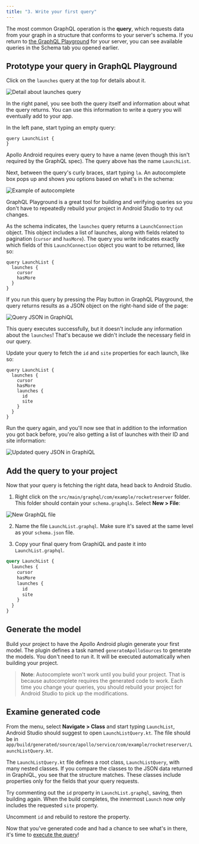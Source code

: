 ```yaml
---
title: "3. Write your first query"
---
```


The most common GraphQL operation is the **query**, which requests data from your graph in a structure that conforms to your server's schema. If you return to [the GraphQL Playground](https://apollo-fullstack-tutorial.herokuapp.com) for your server, you can see available queries in the Schema tab you opened earlier.

## Prototype your query in GraphQL Playground

Click on the `launches` query at the top for details about it.

<img src="images/launches_detail.png" class="screenshot" alt="Detail about launches query"/>

In the right panel, you see both the query itself and information about what the query returns. You can use this information to write a query you will eventually add to your app.

In the left pane, start typing an empty query:

```graphql:title=(GraphiQL)
query LaunchList {
}
```

Apollo Android requires every query to have a name (even though this isn't required by the GraphQL spec). The query above has the name `LaunchList`.

Next, between the query's curly braces, start typing `la`. An autocomplete box pops up and shows you options based on what's in the schema:

<img src="images/graphiql_autocomplete.png" class="screenshot" alt="Example of autocomplete"/>

GraphQL Playground is a great tool for building and verifying queries so you don't have to repeatedly rebuild your project in Android Studio to try out changes.

As the schema indicates, the `launches` query returns a `LaunchConnection` object. This object includes a list of launches, along with fields related to pagination (`cursor` and `hasMore`). The query you write indicates exactly which fields of this `LaunchConnection` object you want to be returned, like so:

```graphql:title=(GraphiQL)
query LaunchList {
  launches {
    cursor
    hasMore
  }
}
```

If you run this query by pressing the Play button in GraphQL Playground, the query returns results as a JSON object on the right-hand side of the page:

<img src="images/completed_basic_query.png" class="screenshot" alt="Query JSON in GraphiQL"/>

This query executes successfully, but it doesn't include any information about the `launches`! That's because we didn't include the necessary field in our query.

Update your query to fetch the `id` and `site` properties for each launch, like so:

```graphql:title=(GraphiQL)
query LaunchList {
  launches {
    cursor
    hasMore
    launches {
      id
      site
    }
  }
}
```

Run the query again, and you'll now see that in addition to the information you got back before, you're also getting a list of launches with their ID and site information:

<img src="images/completed_id_query.png" class="screenshot" alt="Updated query JSON in GraphiQL"/>

## Add the query to your project

Now that your query is fetching the right data, head back to Android Studio.

1. Right click on the `src/main/graphql/com/example/rocketreserver` folder. This folder should contain your `schema.graphqls`. Select **New > File**:

<img src="images/new_file.png" class="screenshot" alt="New GraphQL file"/>

2. Name the file `LaunchList.graphql`. Make sure it's saved at the same level as your `schema.json` file.

3. Copy your final query from GraphiQL and paste it into `LaunchList.graphql`.

```graphql:title=app/src/main/graphql/com/example/rocketreserver/LaunchList.graphql
query LaunchList {
  launches {
    cursor
    hasMore
    launches {
      id
      site
    }
  }
}
```

## Generate the model

Build your project to have the Apollo Android plugin generate your first model. The plugin defines a task named `generateApolloSources` to generate the models. You don't need to run it. It will be executed automatically when building your project.

> **Note**: Autocomplete won't work until you build your project. That is because autocomplete requires the generated code to work. Each time you change your queries, you should rebuild your project for Android Studio to pick up the modifications.

## Examine generated code

From the menu, select **Navigate > Class** and start typing `LaunchList`, Android Studio should suggest to open `LaunchListQuery.kt`. The file should be in `app/build/generated/source/apollo/service/com/example/rocketreserver/LaunchListQuery.kt`.

The `LaunchListQuery.kt` file defines a root class, `LaunchListQuery`, with many nested classes. If you compare the classes to the JSON data returned in GraphiQL, you see that the structure matches. These classes include properties only for the fields that your query requests.

Try commenting out the `id` property in `LaunchList.graphql`, saving, then building again. When the build completes, the innermost `Launch` now only includes the requested `site` property.

Uncomment `id` and rebuild to restore the property.

Now that you've generated code and had a chance to see what's in there, it's time to [execute the query](04-execute-the-query)!
